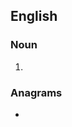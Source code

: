 ==English==

===Noun===
{{head|en|noun form}}

# {{plural of|en|pleader}}

===Anagrams===
* {{anagrams|en|a=adeelprs|pedalers|relapsed|repleads}}